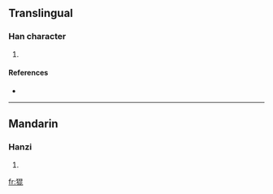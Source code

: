 ==Translingual==

===Han character===
{{Han char|rn=94|rad=犬|as=08|sn=11|four=4621<sub>1</sub>|canj=大竹日心心 (KHAPP)}}

# {{defn|Han|sort=犬08}}

====References====
* {{Han ref|kx=0713.070|dkj=20479|dj=1125.040|hdz=21353.030|uh=7311|ud=29457|bh=D663|bd=54883}}

----

==Mandarin==

===Hanzi===
{{cmn-hanzi|pin=[[kūn]] ([[kun1]])|wg=k'un<sup>1</sup>}}

# {{defn|Mandarin}}

[[fr:猑]]